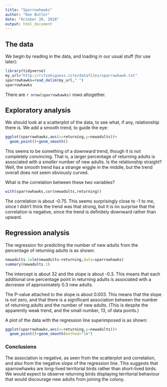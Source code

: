 ```yaml
---
title: "Sparrowhawks"
author: "Ken Butler"
date: "October 20, 2018"
output: html_document
---
```


## The data

We begin by reading in the data, and loading in our usual stuff (for
use later):
  
```r
library(tidyverse)
my_url="http://ritsokiguess.site/datafiles/sparrowhawk.txt"
sparrowhawks=read_delim(my_url," ")
sparrowhawks
```

There are `r nrow(sparrowhawks)` rows altogether.

## Exploratory analysis

We should look at a scatterplot of the data, to see what, if any,
relationship there is. We add a smooth trend, to guide the eye:

```r
ggplot(sparrowhawks,aes(x=returning,y=newadults))+
  geom_point()+geom_smooth()
```

This seems to be something of a downward trend, though it is not
completely convincing.  That is, a larger percentage of returning
adults is associated with a *smaller* number of new adults. Is the
relationship straight? Well, the smooth trend has a strange
wiggle in the middle, but the trend overall does not seem
obviously curved. 

What is the correlation between these two variables?

```r
with(sparrowhawks,cor(newadults,returning))
```

The correlation is about -0.75. This seems surprisingly close to -1 to me, since I
didn't think the trend was that strong, but it is no surprise that the correlation
is negative, since the trend is definitely downward rather than
upward. 


## Regression analysis


The regression for predicting the number of new adults from the
percentage of returning adults is as shown: 

```r
newadults.1=lm(newadults~returning,data=sparrowhawks)
summary(newadults.1)
```

The intercept is about 32 and the slope is about -0.3. This means that
each additional one percentage point in returning adults is associated
with a *decrease* of approximately 0.3 new adults.  

The P-value attached to the slope is about 0.003. This means that the
slope is *not* zero, and that there is a significant association
between the number of returning adults and the number of new
adults. (This is despite the apparently weak trend, and the small
number, 13, of data points.) 

A plot of the data with the regression line superimposed is as shown:

```r
ggplot(sparrowhawks,aes(x=returning,y=newadults))+
  geom_point()+geom_smooth(method="lm")
```

### Conclusions


The association is negative, as seen from the scatterplot and
correlation, and also from the negative slope of the regression
line. This suggests that sparrowhawks are long-lived territorial
birds rather than short-lived birds. We would expect to observe
returning birds displaying territorial behaviour that would
discourage new adults from joining the colony.



